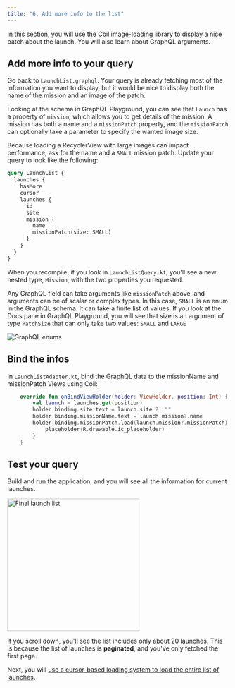 ```yaml
---
title: "6. Add more info to the list"
---
```


In this section, you will use the [Coil](https://github.com/coil-kt/coil) image-loading library to display a nice patch about the launch. You will also learn about GraphQL arguments.

## Add more info to your query

Go back to `LaunchList.graphql`. Your query is already fetching most of the information you want to display, but it would be nice to display both the name of the mission and an image of the patch.

Looking at the schema in GraphQL Playground, you can see that `Launch` has a property of `mission`, which allows you to get details of the mission. A mission has both a name and a `missionPatch` property, and the `missionPatch` can optionally take a parameter to specify the wanted image size.

Because loading a RecyclerView with large images can impact performance, ask for the name and a `SMALL` mission patch. Update your query to look like the following:

```graphql:title=app/src/main/graphql/com/example/rocketreserver/LaunchList.graphql
query LaunchList {
  launches {
    hasMore
    cursor
    launches {
      id
      site
      mission {
        name
        missionPatch(size: SMALL)
      }
    }
  }
}
```

When you recompile, if you look in `LaunchListQuery.kt`, you'll see a new nested type, `Mission`, with the two properties you requested.

Any GraphQL field can take arguments like `missionPatch` above, and arguments can be of scalar or complex types. In this case, `SMALL` is an enum in the GraphQL schema. It can take a finite list of values. If you look at the Docs pane in GraphQL Playground, you will see that size is an argument of type `PatchSize` that can only take two values: `SMALL` and `LARGE`

<img src="images/enum.png" alt="GraphQL enums" class="screenshot"/>

## Bind the infos

In `LaunchListAdapter.kt`, bind the GraphQL data to the missionName and missionPatch Views using Coil:

```kotlin:title=app/src/main/java/com/example/rocketreserver/LaunchListAdapter.kt
    override fun onBindViewHolder(holder: ViewHolder, position: Int) {
        val launch = launches.get(position)
        holder.binding.site.text = launch.site ?: ""
        holder.binding.missionName.text = launch.mission?.name
        holder.binding.missionPatch.load(launch.mission?.missionPatch) {
            placeholder(R.drawable.ic_placeholder)
        }
    }
```

## Test your query

Build and run the application, and you will see all the information for current launches.

<img src="images/list_with_mission.png" alt="Final launch list" class="screenshot" width="300"/>

If you scroll down, you'll see the list includes only about 20 launches. This is because the list of launches is **paginated**, and you've only fetched the first page.

Next, you will [use a cursor-based loading system to load the entire list of launches](./07-paginate-results/).
